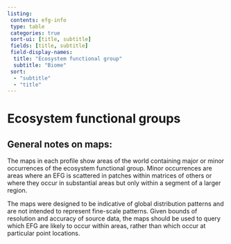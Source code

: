```yaml
---
listing: 
 contents: efg-info
 type: table
 categories: true
 sort-ui: [title, subtitle]
 fields: [title, subtitle]
 field-display-names:
  title: "Ecosystem functional group"
  subtitle: "Biome"
 sort:
  - "subtitle"
  - "title"
---
```


# Ecosystem functional groups

## General notes on maps:

The maps in each profile show areas of the world containing major or minor occurrences of the ecosystem functional group. Minor occurrences are areas where an EFG is scattered in patches within matrices of others or where they occur in substantial areas but only within a segment of a larger region.

The maps were designed to be indicative of global distribution patterns and are not intended to represent fine-scale patterns. Given bounds of resolution and accuracy of source data, the maps should be used to query which EFG are likely to occur within areas, rather than which occur at particular point locations.
